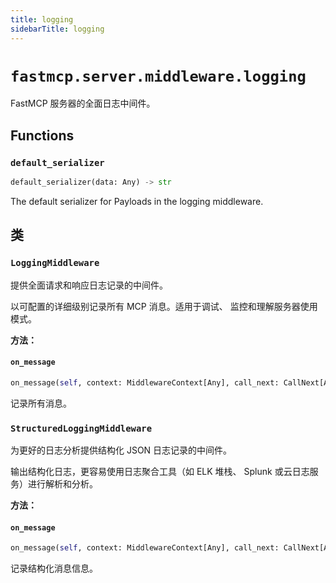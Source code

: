 ```yaml
---
title: logging
sidebarTitle: logging
---
```


# `fastmcp.server.middleware.logging`


FastMCP 服务器的全面日志中间件。

## Functions

### `default_serializer` <sup><a href="https://github.com/jlowin/fastmcp/blob/main/src/fastmcp/server/middleware/logging.py#L14" target="_blank"><Icon icon="github" style="width: 14px; height: 14px;" /></a></sup>

```python
default_serializer(data: Any) -> str
```


The default serializer for Payloads in the logging middleware.


## 类

### `LoggingMiddleware` <sup><a href="https://github.com/jlowin/fastmcp/blob/main/src/fastmcp/server/middleware/logging.py#L19" target="_blank"><Icon icon="github" style="width: 14px; height: 14px;" /></a></sup>


提供全面请求和响应日志记录的中间件。

以可配置的详细级别记录所有 MCP 消息。适用于调试、
监控和理解服务器使用模式。


**方法：**

#### `on_message` <sup><a href="https://github.com/jlowin/fastmcp/blob/main/src/fastmcp/server/middleware/logging.py#L91" target="_blank"><Icon icon="github" style="width: 14px; height: 14px;" /></a></sup>

```python
on_message(self, context: MiddlewareContext[Any], call_next: CallNext[Any, Any]) -> Any
```

记录所有消息。


### `StructuredLoggingMiddleware` <sup><a href="https://github.com/jlowin/fastmcp/blob/main/src/fastmcp/server/middleware/logging.py#L114" target="_blank"><Icon icon="github" style="width: 14px; height: 14px;" /></a></sup>


为更好的日志分析提供结构化 JSON 日志记录的中间件。

输出结构化日志，更容易使用日志聚合工具（如 ELK 堆栈、
Splunk 或云日志服务）进行解析和分析。


**方法：**

#### `on_message` <sup><a href="https://github.com/jlowin/fastmcp/blob/main/src/fastmcp/server/middleware/logging.py#L185" target="_blank"><Icon icon="github" style="width: 14px; height: 14px;" /></a></sup>

```python
on_message(self, context: MiddlewareContext[Any], call_next: CallNext[Any, Any]) -> Any
```

记录结构化消息信息。

